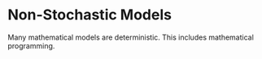 # Non-Stochastic Models

\index{non-stochastic}
Many mathematical models are deterministic. This includes mathematical programming.